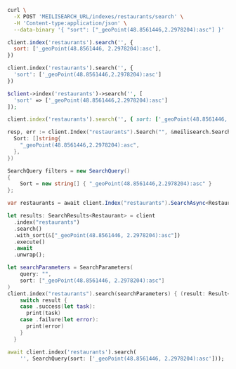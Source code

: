 <CodeGroup>

```bash cURL
curl \
  -X POST 'MEILISEARCH_URL/indexes/restaurants/search' \
  -H 'Content-type:application/json' \
  --data-binary '{ "sort": ["_geoPoint(48.8561446,2.2978204):asc"] }'
```

```javascript JS
client.index('restaurants').search('', {
  sort: ['_geoPoint(48.8561446, 2.2978204):asc'],
})
```

```python Python
client.index('restaurants').search('', {
  'sort': ['_geoPoint(48.8561446,2.2978204):asc']
})
```

```php PHP
$client->index('restaurants')->search('', [
  'sort' => ['_geoPoint(48.8561446,2.2978204):asc']
]);
```

```ruby Ruby
client.index('restaurants').search('', { sort: ['_geoPoint(48.8561446, 2.2978204):asc'] })
```

```go Go
resp, err := client.Index("restaurants").Search("", &meilisearch.SearchRequest{
  Sort: []string{
    "_geoPoint(48.8561446,2.2978204):asc",
  },
})
```

```csharp C#
SearchQuery filters = new SearchQuery()
{
    Sort = new string[] { "_geoPoint(48.8561446,2.2978204):asc" }
};

var restaurants = await client.Index("restaurants").SearchAsync<Restaurant>("", filters);
```

```rust Rust
let results: SearchResults<Restaurant> = client
  .index("restaurants")
  .search()
  .with_sort(&["_geoPoint(48.8561446, 2.2978204):asc"])
  .execute()
  .await
  .unwrap();
```

```swift Swift
let searchParameters = SearchParameters(
    query: "",
    sort: ["_geoPoint(48.8561446, 2.2978204):asc"]
)
client.index("restaurants").search(searchParameters) { (result: Result<Searchable<Restaurant>, Swift.Error>) in
    switch result {
    case .success(let task):
      print(task)
    case .failure(let error):
      print(error)
    }
  }
```

```dart Dart
await client.index('restaurants').search(
    '', SearchQuery(sort: ['_geoPoint(48.8561446, 2.2978204):asc']));
```
</CodeGroup>
